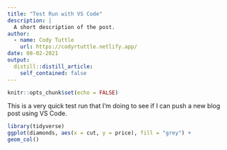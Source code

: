 ```yaml
---
title: "Test Run with VS Code"
description: |
  A short description of the post.
author:
  - name: Cody Tuttle
    url: https://codyrtuttle.netlify.app/
date: 08-02-2021
output:
  distill::distill_article:
    self_contained: false
---
```



```r
knitr::opts_chunk$set(echo = FALSE)
```

This is a very quick test run that I'm doing to see if I can push a new blog post using VS Code. 

```r
library(tidyverse)
ggplot(diamonds, aes(x = cut, y = price), fill = "grey") +
geom_col()
```



